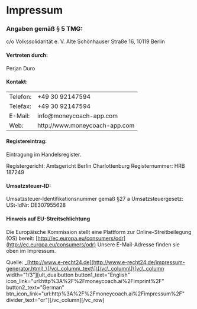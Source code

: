 # Impressum

### Angaben gemäß § 5 TMG:

c/o Volkssolidarität e. V. Alte Schönhauser Straße 16, 10119 Berlin

#### Vertreten durch:

Perjan Duro

#### Kontakt:

<table><tbody><tr><td>Telefon:</td><td>+49 30 92147594</td></tr><tr><td>Telefax:</td><td>+49 30 92147594</td></tr><tr><td>E-Mail:</td><td>info@moneycoach-app.com</td></tr><tr><td>Web:</td><td>http://www.moneycoach-app.com</td></tr></tbody></table>

#### Registereintrag:

Eintragung im Handelsregister.

Registergericht: Amtsgericht Berlin Charlottenburg Registernummer: HRB 187249

#### Umsatzsteuer-ID:

Umsatzsteuer-Identifikationsnummer gemäß §27 a Umsatzsteuergesetz: USt-IdNr: DE307955628

#### Hinweis auf EU-Streitschlichtung

Die Europäische Kommission stellt eine Plattform zur Online-Streitbeilegung (OS) bereit: [http://ec.europa.eu/consumers/odr](http://ec.europa.eu/consumers/odr) Unsere E-Mail-Adresse finden sie oben im Impressum.

Quelle: _[http://www.e-recht24.de](http://www.e-recht24.de/impressum-generator.html)_\[/vc\_column\_text\]\[/vc\_column\]\[vc\_column width="1/3"\]\[ult\_dualbutton button1\_text="English" icon\_link="url:http%3A%2F%2Fmoneycoach.ai%2Fimprint%2F" button2\_text="German" btn\_icon\_link="url:http%3A%2F%2Fmoneycoach.ai%2Fimpressum%2F" divider\_text="or"\]\[/vc\_column\]\[/vc\_row\]
